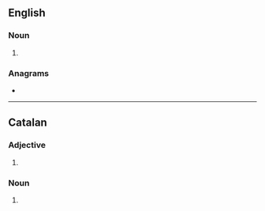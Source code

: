 ==English==

===Noun===
{{head|en|noun plural form}}

# {{plural of|meridional|lang=en}}

===Anagrams===
* {{l|en|mineraloids}}

----

==Catalan==

===Adjective===
{{head|ca|adjective form}}

# {{plural of|meridional|lang=ca}}

===Noun===
{{head|ca|noun form}}

# {{plural of|meridional|lang=ca}}